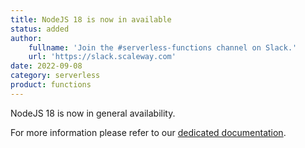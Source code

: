 ```yaml
---
title: NodeJS 18 is now in available
status: added
author:
    fullname: 'Join the #serverless-functions channel on Slack.'
    url: 'https://slack.scaleway.com'
date: 2022-09-08
category: serverless
product: functions
---
```


NodeJS 18 is now in general availability. 


For more information please refer to our [dedicated documentation](/compute/functions/reference-content/functions-lifecycle/).